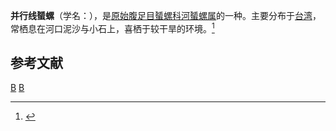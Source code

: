 {{Speciesbox
| taxon = Neritina parallella
| binomial_authority = (Röding, 1798)
}}
'''并行线蜑螺'''（学名：''{{lang|la|Neritina parallella}}''），是[[原始腹足目|原始腹足目]][[蜑螺科|蜑螺科]][[河蜑螺属|河蜑螺属]]的一种。主要分布于[[台湾|台湾]]，常栖息在河口泥沙与小石上，喜栖于较干旱的环境。<ref>{{cite web|url=http://shell.sinica.edu.tw/chinese/shellbase_detail.php?science_no=206|title=国际贝库：并行线蜑螺|publisher=台湾贝类资料库|accessdate=2009-08-11|archive-date=2016-03-04|archive-url=https://web.archive.org/web/20160304125319/http://shell.sinica.edu.tw/chinese/shellbase_detail.php?science_no=206|dead-url=no}}</ref>

== 参考文献 ==
{{reflist}}
{{taxonbar}}
[[Category:_1798年描述的动物|B]]
[[Category:河蜑螺属|B]]